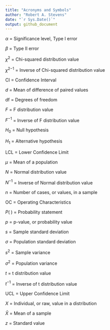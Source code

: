 ```yaml
---
title: "Acronyms and Symbols"
author: "Robert A. Stevens"
date: "`r Sys.Date()`"
output: github_document
---
```


$\alpha$ = Significance level, Type I error

$\beta$ = Type II error

$\chi^2$ = Chi-squared distribution value

${\chi^2}^{-1}$ = Inverse of Chi-squared distribution value

CI = Confidence Interval

$d$ = Mean of difference of paired values

df = Degrees of freedom

$F$ = F distribution value

$F^{-1}$ = Inverse of F distribution value

$H_0$ = Null hypothesis

$H_1$ = Alternative hypothesis

LCL = Lower Confidence Limit

$\mu$ = Mean of a population

$N$ = Normal distribution value

$N^{-1}$ = Inverse of Normal distribution value

$n$ = Number of cases, or values, in a sample

OC = Operating Characteristics

$P(\;)$ = Probability statement

$p$ = p-value, or probability value

$s$ = Sample standard deviation

$\sigma$ = Population standard deviation

$s^{2}$ = Sample variance

$\sigma^{2}$ = Population variance

$t$ = t distribution value

$t^{-1}$ = Inverse of t distribution value

UCL = Upper Confidence Limit

$X$ = Individual, or raw, value in a distribution

$\bar{X}$ = Mean of a sample

$z$ = Standard value
